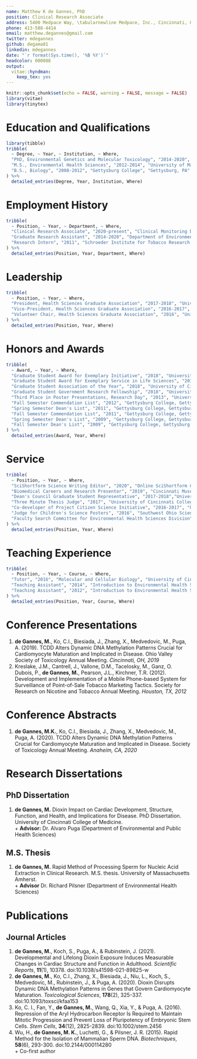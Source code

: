 ```yaml
---
name: Matthew K de Gannes, PhD
position: Clinical Research Associate
address: 5400 Medpace Way, \tabularnewline Medpace, Inc., Cincinnati, OH 45227
phone: 413-588-4414
email: matthew.degannes@gmail.com
twitter: mdegannes
github: degama01
linkedin: mdegannes
date: "`r format(Sys.time(), '%B %Y')`"
headcolor: 000088
output:
  vitae::hyndman:
    keep_tex: yes
---
```


```r
knitr::opts_chunk$set(echo = FALSE, warning = FALSE, message = FALSE)
library(vitae)
library(tinytex)
```

# Education and Qualifications

```r
library(tibble)
tribble(
  ~ Degree, ~ Year, ~ Institution, ~ Where,
  "PhD, Environmental Genetics and Molecular Toxicology", "2014-2020", "University of Cincinnati College of Medicine", "Cincinnati, OH",
  "M.S., Environmental Health Sciences", "2012-2014", "University of Massachusetts Amherst", "Amherst, MA",
  "B.S., Biology", "2008-2012", "Gettysburg College", "Gettysburg, PA"
) %>% 
  detailed_entries(Degree, Year, Institution, Where)
```

# Employment History

```r
tribble(
  ~ Position, ~ Year, ~ Department, ~ Where,
  "Clinical Research Associate", "2020-present", "Clinical Monitoring Department", "Medpace, Inc., Cincinnati, OH",
  "Graduate Research Assistant", "2014-2020", "Department of Environmental and Public Health Sciences", "University of Cincinnati, Cincinnati, OH",
  "Research Intern", "2011", "Schroeder Institute for Tobacco Research and Policy Studies", "American Legacy Foundation, Washington, DC",
) %>% 
  detailed_entries(Position, Year, Department, Where)
```

# Leadership

```r
tribble(
  ~ Position, ~ Year, ~ Where,
  "President, Health Sciences Graduate Association", "2017-2018", "University of Cincinnati, Cincinnati, OH",
  "Vice-President, Health Sciences Graduate Association", "2016-2017", "University of Cincinnati, Cincinnati, OH",
  "Volunteer Chair, Health Sciences Graduate Association", "2016", "University of Cincinnati, Cincinnati, OH"
) %>% 
  detailed_entries(Position, Year, Where)
```



# Honors and Awards

```r
tribble(
  ~ Award, ~ Year, ~ Where,
  "Graduate Student Award for Exemplary Initiative", "2018", "University of Cincinnati, Cincinnati, OH",
  "Graduate Student Award for Exemplary Service in Life Sciences", "2018", "University of Cincinnati, Cincinnati, OH",
  "Graduate Student Association of the Year", "2018", "University of Cincinnati, Cincinnati, OH",
  "Graduate Student Government Research Fellowship", "2018", "University of Cincinnati, Cincinnati, OH",
  "Third Place in Poster Presentations, Research Day", "2013", "University of Massachusetts Amherst, Amherst, MA",
  "Fall Semester Commendation List", "2012", "Gettysburg College, Gettysburg, PA",
  "Spring Semester Dean's List", "2011", "Gettysburg College, Gettysburg, PA",
  "Fall Semester Commendation List", "2011", "Gettysburg College, Gettysburg, PA",
  "Spring Semester Dean's List", "2009", "Gettysburg College, Gettysburg, PA",
  "Fall Semester Dean's List", "2009", "Gettysburg College, Gettysburg, PA"
) %>%
  detailed_entries(Award, Year, Where)
```
  
# Service
```r
tribble(
  ~ Position, ~ Year, ~ Where,
  "SciShortform Science Writing Editor", "2020", "Online SciShortform Group",
  "Biomedical Careers and Research Presenter", "2019", "Cincinnati Museum Center Children's Summer Camp",
  "Dean's Council Graduate Student Representative", "2017-2018","University of Cincinnati College of Medicine",
  "Three Minute Thesis Judge", "2017", "University of Cincinnati College of Medicine",
  "Co-developer of Project Citizen Science Initiative", "2016-2017", "University of Cincinnati",
  "Judge for Children's Science Posters", "2016", "Southwest Ohio Science and Engineering Expo",
  "Faculty Search Committee for Environmental Health Sciences Division", "2012-2013", "University of Massachusetts Amherst"
) %>% 
  detailed_entries(Position, Year, Where)
```

# Teaching Experience
```r
tribble(
  ~ Position, ~ Year, ~ Course, ~ Where,
  "Tutor", "2016", "Molecular and Cellular Biology", "University of Cincinnati",
  "Teaching Assistant", "2014", "Introduction to Environmental Health Sciences", "University of Massachusetts Amherst",
  "Teaching Assistant", "2012", "Introduction to Environmental Health Sciences", "University of Massachusetts Amherst"
) %>% 
  detailed_entries(Position, Year, Course, Where)
```

# Conference Presentations
  1. **de Gannes, M.**, Ko, C.I., Biesiada, J., Zhang, X., Medvedovic, M., Puga, A. (2019). TCDD Alters Dynamic DNA Methylation Patterns Crucial for Cardiomyocyte Maturation and Implicated in Disease. Ohio Valley Society of Toxicology Annual Meeting. *Cincinnati, OH, 2019*
  2. Kreslake, J.M., Cantrell, J., Vallone, D.M., Tacelosky, M., Ganz, O. Dubois, P., **de Gannes, M.**, Pearson, J.L., Kirchner, T.R. (2012). Development and Implementation of a Mobile Phone-based System for Surveillance of Point-of-Sale Tobacco Marketing Tactics. Society for Research on Nicotine and Tobacco Annual Meeting. *Houston, TX, 2012*
  
# Conference Abstracts
  1. **de Gannes, M.K.**, Ko, C.I., Biesiada, J., Zhang, X., Medvedovic, M., Puga, A. (2020). TCDD Alters Dynamic DNA Methylation Patterns Crucial for Cardiomyocyte Maturation and Implicated in Disease. Society of Toxicology Annual Meeting. *Anaheim, CA, 2020*

# Research Dissertations

## PhD Dissertation
  1. **de Gannes, M.** Dioxin Impact on Cardiac Development, Structure, Function, and Health, and Implications for Disease. PhD Dissertation.  University of Cincinnati College of Medicine.  
    + **Advisor:** Dr. Alvaro Puga (Department of Environmental and Public Health Sciences)
    
## M.S. Thesis
  1. **de Gannes, M.** Rapid Method of Processing Sperm for Nucleic Acid Extraction in Clinical Research. M.S. thesis. University of Massachusetts Amherst.  
    + **Advisor** Dr. Richard Pilsner (Department of Environmental Health Sciences)
    
# Publications
  
## Journal Articles
  1. **de Gannes, M.**, Koch, S., Puga, A., & Rubinstein, J. (2021). Developmental and Lifelong Dioxin Exposure Induces Measurable Changes in Cardiac Structure and Function in Adulthood. *Scientific Reports*, **11**(1), 10378. doi:10.1038/s41598-021-89825-w  
  2. **de Gannes, M.**, Ko, C.I., Zhang, X., Biesiada, J., Niu, L., Koch, S., Medvedovic, M., Rubinstein, J., & Puga, A. (2020). Dioxin Disrupts Dynamic DNA Methylation Patterns in Genes that Govern Cardiomyocyte Maturation. *Toxicological Sciences*, **178**(2), 325-337. doi:10.1093/toxsci/kfaa153
  3. Ko, C. I., Fan, Y., **de Gannes, M.**, Wang, Q., Xia, Y., & Puga, A. (2016). Repression of the Aryl Hydrocarbon Receptor Is Required to Maintain Mitotic Progression and Prevent Loss of Pluripotency of Embryonic Stem Cells. *Stem Cells*, **34**(12), 2825-2839. doi:10.1002/stem.2456
  4. Wu, H., **de Gannes, M. K.**, Luchetti, G., & Pilsner, J. R. (2015). Rapid Method for the Isolation of Mammalian Sperm DNA. *Biotechniques*, **58**(6), 293-300. doi:10.2144/000114280  
    + Co-first author